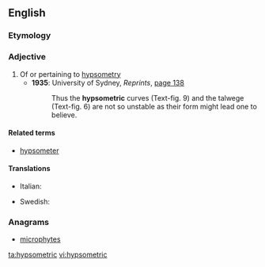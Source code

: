 ==English==

===Etymology===
{{suffix|hypsometry|ic|lang=en}}

===Adjective===
{{en-adj|-}}

# Of or pertaining to [[hypsometry]] {{gloss|measuring elevation relative to sea level}}
#* '''1935''': University of Sydney, ''Reprints'', <span class="plainlinks">[http://books.google.co.uk/books?lr=lang_en&ei=Uza9SrndEJDWygSkvPnMDw&num=100&as_brr=0&as_drrb_is=q&as_minm_is=0&as_miny_is=&as_maxm_is=0&as_maxy_is=&id=ByzPAAAAMAAJ&dq=talwege&q=%22and+the+talwege%22#search_anchor page 138]</span>
#*: Thus the '''hypsometric''' curves (Text-fig. 9) and the talwege (Text-fig. 6) are not so unstable as their form might lead one to believe.

====Related terms====
* [[hypsometer]]

====Translations====
{{trans-top|of or pertaining to hypsometry}}
* Italian: {{t|it|ipsometrico}}
{{trans-mid}}
* Swedish: {{t|sv|hypsometrisk}}
{{trans-bottom}}

===Anagrams===
* [[microphytes#English|microphytes]]

[[ta:hypsometric]]
[[vi:hypsometric]]